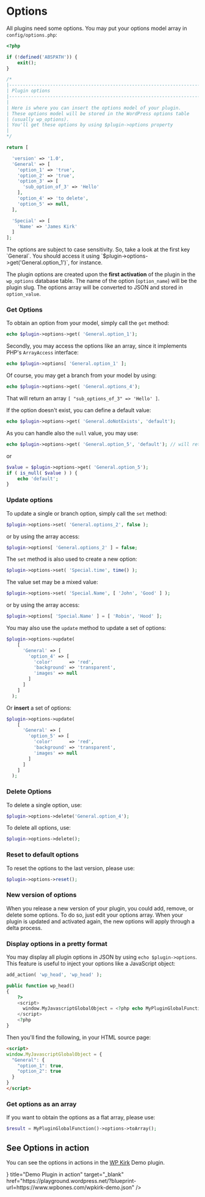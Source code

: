 
# Options

All plugins need some options. You may put your options model array in `config/options.php`:

```php copy filename="config/options.php"
<?php

if (!defined('ABSPATH')) {
    exit();
}

/*
|--------------------------------------------------------------------------
| Plugin options
|--------------------------------------------------------------------------
|
| Here is where you can insert the options model of your plugin.
| These options model will be stored in the WordPress options table
| (usually wp_options).
| You'll get these options by using $plugin->options property
|
*/

return [

  'version' => '1.0',
  'General' => [
    'option_1' => 'true',
    'option_2' => 'true',
    'option_3' => [
      'sub_option_of_3' => 'Hello'
    ],
    'option_4' => 'to delete',
    'option_5' => null,
  ],

  'Special' => [
    'Name' => 'James Kirk'
  ]
];
```

<Callout type="info">
The options are subject to case sensitivity. So, take a look at the first key `General`. You should access it using `$plugin->options->get('General.option_1')`, for instance.
</Callout>  

The plugin options are created upon the **first activation** of the plugin in the `wp_options` database table. The name of the option (`option_name`) will be the plugin slug. The options array will be converted to JSON and stored in `option_value`.

### Get Options

To obtain an option from your model, simply call the `get` method:

```php copy
echo $plugin->options->get( 'General.option_1');
```

Secondly, you may access the options like an array, since it implements PHP's `ArrayAccess` interface:

```php copy
echo $plugin->options[ 'General.option_1' ];
```

Of course, you may get a branch from your model by using:

```php copy
echo $plugin->options->get( 'General.options_4');
```

That will return an array `[ "sub_options_of_3" => 'Hello' ]`.

If the option doesn't exist, you can define a default value:

```php copy
echo $plugin->options->get( 'General.doNotExists', 'default');
```

As you can handle also the `null` value, you may use:

```php copy
echo $plugin->options->get( 'General.option_5', 'default'); // will return 'default'
```

or

```php copy
$value = $plugin->options->get( 'General.option_5');
if ( is_null( $value ) ) {
    echo 'default';
}
```



### Update options

To update a single or branch option, simply call the `set` method:

```php copy
$plugin->options->set( 'General.options_2', false );
```

or by using the array access:

```php copy
$plugin->options[ 'General.options_2' ] = false;
```

The `set` method is also used to create a new option:

```php copy
$plugin->options->set( 'Special.time', time() );
```

The value set may be a mixed value:

```php copy
$plugin->options->set( 'Special.Name', [ 'John', 'Good' ] );
```

or by using the array access:

```php copy
$plugin->options[ 'Special.Name' ] = [ 'Robin', 'Hood' ];
```

You may also use the `update` method to update a set of options:

```php copy
$plugin->options->update(
    [
      'General' => [
        'option_4' => [
          'color'      => 'red',
          'background' => 'transparent',
          'images' => null
        ]
      ]
    ]
  );
```

Or **insert** a set of options:

```php copy
$plugin->options->update(
    [
      'General' => [
        'option_5' => [
          'color'      => 'red',
          'background' => 'transparent',
          'images' => null
        ]
      ]
    ]
  );
```


### Delete Options

To delete a single option, use:

```php copy
$plugin->options->delete('General.option_4');
```

To delete all options, use:

```php copy
$plugin->options->delete();
```

### Reset to default options

To reset the options to the last version, please use:

```php copy
$plugin->options->reset();
```

### New version of options

When you release a new version of your plugin, you could add, remove, or delete some options. To do so, just edit your options array. When your plugin is updated and activated again, the new options will apply through a delta process.

### Display options in a pretty format

You may display all plugin options in JSON by using `echo $plugin->options`. This feature is useful to inject your options like a JavaScript object:

```php copy
add_action( 'wp_head', 'wp_head' );

public function wp_head()
{
    ?>
    <script>
      window.MyJavascriptGlobalObject = <?php echo MyPluginGlobalFunction()->options ?>;
    </script>
    <?php
}
```

Then you'll find the following, in your HTML source page:

```html copy
<script>
window.MyJavascriptGlobalObject = {
  "General": {
    "option_1": true,
    "option_2": true
  }
}
</script>
```

### Get options as an array

If you want to obtain the options as a flat array, please use:

```php copy
$result = MyPluginGlobalFunction()->options->toArray();
```

## See Options in action

You can see the options in actions in the [WP Kirk](https://github.com/wpbones/WPKirk) Demo plugin.

<Cards num={1}>
  <Cards.Card icon={<IconBrandWordpress color="#74C0FC" />} title="Demo Plugin in action" target="_blank" href="https://playground.wordpress.net/?blueprint-url=https://www.wpbones.com/wpkirk-demo.json" />
</Cards>